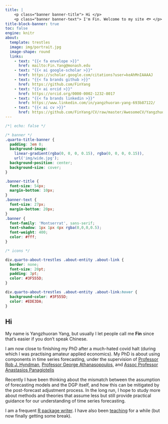 ```yaml
---
title: |
    <p class="banner banner-title"> Hi </p>
    <p class="banner banner-text"> I'm Fin. Welcome to my site 🐟 </p>
title-block-banner: true
toc: false
engine: knitr
about:
  template: trestles
  image: img/portrait.jpg
  image-shape: round
  links:
    - text: "{{< fa envelope >}}"
      href: mailto:Fin.Yang@monash.edu
    - text: "{{< ai google-scholar >}}"
      href: https://scholar.google.com/citations?user=keAhMnIAAAAJ
    - text: "{{< fa brands github >}}"
      href: https://github.com/FinYang
    - text: "{{< ai orcid >}}"
      href: https://orcid.org/0000-0002-1232-8017
    - text: "{{< fa brands linkedin >}}"
      href: https://www.linkedin.com/in/yangzhuoran-yang-693b87122/
    - text: "{{< ai cv >}}"
      href: https://github.com/FinYang/CV/raw/master/AwesomeCV/YangzhuoranYang_CV.pdf
---
```


```css
/*| echo: false */

/* banner */
.quarto-title-banner {
  padding: 3em 0; 
  background-image:
    linear-gradient(rgba(0, 0, 0, 0.15), rgba(0, 0, 0, 0.15)), 
    url('img/wide.jpg');
  background-position: center;
  background-size: cover;
}

.banner-title {
  font-size: 54px;
  margin-bottom: 10px;
}
.banner-text {
  font-size: 27px;
  margin-bottom: 20px;
}
.banner {
  font-family: 'Montserrat', sans-serif;
  text-shadow: 1px 1px 4px rgba(0,0,0,0.5);
  font-weight: 400;
  color: #fff;
}

/* icons */

div.quarto-about-trestles .about-entity .about-link {
  border: none;
  font-size: 20pt;
  padding: 3pt;
  color: #3F555D;
}

div.quarto-about-trestles .about-entity .about-link:hover {
  background-color: #3F555D;
  color: #EDE3DA;
}

```

## Hi

My name is Yangzhuoran Yang, but usually I let people call me **Fin** since that's easier if you don't speak Chinese.


I am now close to finishing my PhD after a much-hated covid halt (during which I was practising amateur applied economics). My PhD is about using components in time series forecasting, under the supervision of [Professor Rob J. Hyndman](https://robjhyndman.com/), [Professor George Athanasopoulos](https://research.monash.edu/en/persons/george-athanasopoulos), and [Assoc Professor Anastasios Panagiotelis](https://anastasiospanagiotelis.netlify.app/)

Recently I have been thinking about the mismatch between the assumption of forecasting models and the DGP itself, and how this can be mitigated by the post-forecast adjustment process. In the long run, I hope to study more about methods and theories that assume less but still provide practical guidance for our understanding of time series forecasting. 

I am a frequent [R package writer](/software/). I have also been [teaching](/teaching/) for a while (but now finally getting some break).
